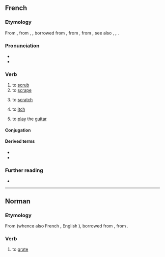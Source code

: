 ==French==

===Etymology===
From {{inh|fr|frm|gratter}}, from {{inh|fr|fro|gratter}}, {{m|fro|grater}}, borrowed from {{der|fr|frk|*kratton}}, from {{der|fr|gem-pro|*krattōną}}, from {{der|fr|ine-pro|*gred-}}, see also {{cog|sq|gërresë|t=rasp, scraper}}, {{cog|de|kratzen|t=to scratch}}, {{cog|sv|kratta|t=to rake}}.

===Pronunciation===
* {{fr-IPA}}
* {{audio|fr|Fr-gratter.ogg|Audio}}

===Verb===
{{fr-verb}}

# to [[scrub]]
# to [[scrape]]
# {{lb|fr|transitive}} to [[scratch]]
# {{lb|fr|intransitive|informal}} to [[itch]]
#: {{uxi|fr|Ça gratte.|It itches.}}
# {{lb|fr|informal}} to [[play]] the [[guitar]]

====Conjugation====
{{fr-conj-auto}}

====Derived terms====
* {{l|fr|gratte-ciel}}
* {{l|fr|poil à gratter}}

===Further reading===
* {{R:TLFi}}

----

==Norman==

===Etymology===
From {{inh|nrf|fro|grater}} (whence also French {{m|fr|gratter}}, English {{m|en|grate|pos=verb}}), borrowed from {{bor|nrf|frk|*kratton}}, from {{der|nrf|gem-pro|*krattōną}}.

===Verb===
{{nrf-verb}}

# {{lb|nrf|Jersey}} to [[grate]]